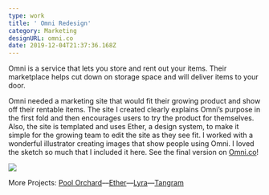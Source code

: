 ```yaml
---
type: work
title: ' Omni Redesign'
category: Marketing
designURL: omni.co
date: 2019-12-04T21:37:36.168Z
---
```

Omni is a service that lets you store and rent out your items. Their marketplace helps cut down on storage space and will deliver items to your door. 

Omni needed a marketing site that would fit their growing product and show off their rentable items. The site I created clearly explains Omni’s purpose in the first fold and then encourages users to try the product for themselves. Also, the site is templated and uses Ether, a design system, to make it simple for the growing team to edit the site as they see fit. I worked with a wonderful illustrator creating images that show people using Omni. I loved the sketch so much that I included it here. See the final version on [Omni.co](https://omni.co)!

![](/assets/omni-homepage.png)

More Projects: [Pool Orchard](https://internetbl.eu/pool-orchard)––[Ether](https://internetbl.eu/ether)––[Lyra](https://internetbl.eu/lyra)––[Tangram](https://internetbl.eu/tangram)
